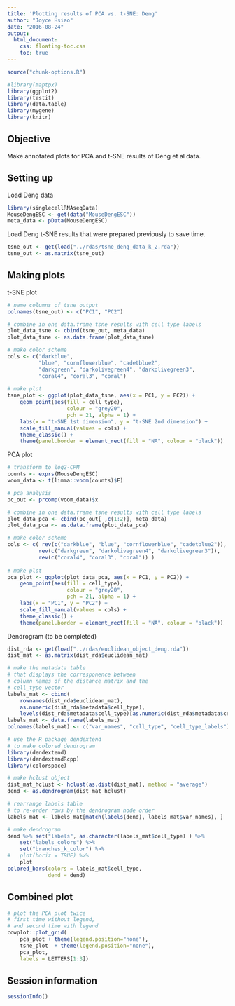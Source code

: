 ```yaml
---
title: 'Plotting results of PCA vs. t-SNE: Deng'
author: "Joyce Hsiao"
date: "2016-08-24"
output: 
  html_document:
    css: floating-toc.css
    toc: true
---
```


```r
source("chunk-options.R")
```


```r
#library(maptpx)
library(ggplot2)
library(testit)
library(data.table)
library(mygene)
library(knitr)
```


## Objective

Make annotated plots for PCA and t-SNE results of Deng et al data.


## Setting up

Load Deng data

```r
library(singlecellRNAseqData)
MouseDengESC <- get(data("MouseDengESC"))
meta_data <- pData(MouseDengESC)
```

Load Deng t-SNE results that were prepared previously to save time.

```r
tsne_out <- get(load("../rdas/tsne_deng_data_k_2.rda"))
tsne_out <- as.matrix(tsne_out)
```

## Making plots

t-SNE plot

```r
# name columns of tsne output
colnames(tsne_out) <- c("PC1", "PC2")

# combine in one data.frame tsne results with cell type labels 
plot_data_tsne <- cbind(tsne_out, meta_data)
plot_data_tsne <- as.data.frame(plot_data_tsne)

# make color scheme
cols <- c("darkblue", 
          "blue", "cornflowerblue", "cadetblue2",
          "darkgreen", "darkolivegreen4", "darkolivegreen3",
          "coral4", "coral3", "coral")
    
# make plot
tsne_plot <- ggplot(plot_data_tsne, aes(x = PC1, y = PC2)) + 
    geom_point(aes(fill = cell_type),
                   colour = "grey20", 
                   pch = 21, alpha = 1) +
    labs(x = "t-SNE 1st dimension", y = "t-SNE 2nd dimension") +
    scale_fill_manual(values = cols) +
    theme_classic() +
    theme(panel.border = element_rect(fill = "NA", colour = "black"))
```



PCA plot

```r
# transform to log2-CPM
counts <- exprs(MouseDengESC)
voom_data <- t(limma::voom(counts)$E)

# pca analysis
pc_out <- prcomp(voom_data)$x

# combine in one data.frame tsne results with cell type labels 
plot_data_pca <- cbind(pc_out[ ,c(1:2)], meta_data)
plot_data_pca <- as.data.frame(plot_data_pca)

# make color scheme
cols <- c( rev(c("darkblue", "blue", "cornflowerblue", "cadetblue2")),
          rev(c("darkgreen", "darkolivegreen4", "darkolivegreen3")),
          rev(c("coral4", "coral3", "coral")) )
    
# make plot
pca_plot <- ggplot(plot_data_pca, aes(x = PC1, y = PC2)) + 
    geom_point(aes(fill = cell_type),
                   colour = "grey20", 
                   pch = 21, alpha = 1) +
    labs(x = "PC1", y = "PC2") +
    scale_fill_manual(values = cols) +
    theme_classic() +
    theme(panel.border = element_rect(fill = "NA", colour = "black"))
```


Dendrogram (to be completed)

```r
dist_rda <- get(load("../rdas/euclidean_object_deng.rda"))
dist_mat <- as.matrix(dist_rda$euclidean_mat)

# make the metadata table
# that displays the corresponence between
# column names of the distance matrix and the 
# cell_type vector
labels_mat <- cbind(
    rownames(dist_rda$euclidean_mat),
    as.numeric(dist_rda$metadata$cell_type),
    levels(dist_rda$metadata$cell_type)[as.numeric(dist_rda$metadata$cell_type)])
labels_mat <- data.frame(labels_mat)
colnames(labels_mat) <- c("var_names", "cell_type", "cell_type_labels")

# use the R package dendextend 
# to make colored dendrogram
library(dendextend)
library(dendextendRcpp)
library(colorspace)

# make hclust object
dist_mat_hclust <- hclust(as.dist(dist_mat), method = "average")
dend <- as.dendrogram(dist_mat_hclust)

# rearrange labels table
# to re-order rows by the dendrogram node order
labels_mat <- labels_mat[match(labels(dend), labels_mat$var_names), ]

# make dendrogram
dend %>% set("labels", as.character(labels_mat$cell_type) ) %>%
    set("labels_colors") %>% 
    set("branches_k_color") %>% 
#   plot(horiz = TRUE) %>%
    plot
colored_bars(colors = labels_mat$cell_type,
             dend = dend)
```


## Combined plot

```r
# plot the PCA plot twice
# first time without legend,
# and second time with legend
cowplot::plot_grid(
    pca_plot + theme(legend.position="none"), 
    tsne_plot  + theme(legend.position="none"),
    pca_plot, 
    labels = LETTERS[1:3])
```


## Session information

```r
sessionInfo()
```

